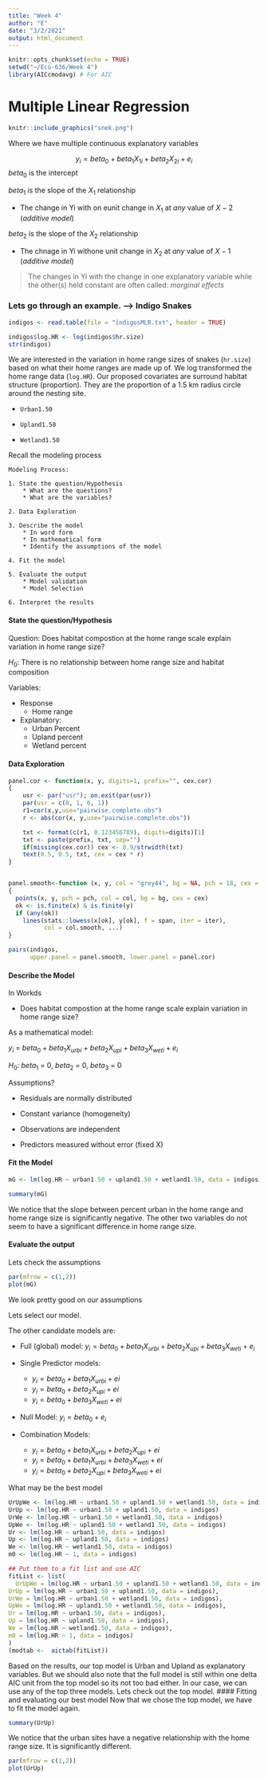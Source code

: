 ```yaml
---
title: "Week 4"
author: "E"
date: "3/2/2021"
output: html_document
---
```


```r
knitr::opts_chunk$set(echo = TRUE)
setwd("~/Eco-636/Week 4")
library(AICcmodavg) # For AIC
```
# Multiple Linear Regression
```r
knitr::include_graphics("snek.png")
```

Where we have multiple continuous explanatory variables

$$y_i = beta_0 + beta_1X_{1i} + beta_2X_{2i} + e_i $$
$beta_0$ is the intercept

$beta_1$ is the slope of the $X_1$ relationship

* The change in Yi with on eunit change in $X_1$ at *any* value of $X-2$ (*additive model*)

$beta_2$ is the slope of the $X_2$ relationship

* The chnage in Yi withone unit change in $X_2$ at *any* value of $X-1$ (*additive model*)

> The changes in Yi with the change in one explanatory variable while the other(s) held constant are often called: *marginal effects*

### Lets go through an example. --> Indigo Snakes
```r
indigos <- read.table(file = "indigosMLR.txt", header = TRUE)

indigos$log.HR <- log(indigos$hr.size)
str(indigos)
```

We are interested in the variation in home range sizes of snakes (`hr.size`) based on what their home ranges are made up of. We log transformed the home range data (`log.HR`). Our proposed covariates are surround habitat structure (proportion). They are the proportion of a 1.5 km radius circle around the nesting site. 

* `Urban1.50`

* `Upland1.50`

* `Wetland1.50`

Recall the modeling process

~~~
Modeling Process: 

1. State the question/Hypothesis
    * What are the questions?
    * What are the variables?
  
2. Data Exploration

3. Describe the model 
    * In word form
    * In mathematical form
    * Identify the assumptions of the model
  
4. Fit the model

5. Evaluate the output
    * Model validation
    * Model Selection

6. Interpret the results
~~~

#### State the question/Hypothesis

Question: Does habitat compostion at the home range scale explain variation in home range size? 
    
$H_0$: There is no relationship between home range size and habitat composition

Variables:

* Response
    * Home range

* Explanatory:
    * Urban Percent
    * Upland percent
    * Wetland percent

#### Data Exploration
    
```r
panel.cor <- function(x, y, digits=1, prefix="", cex.cor)
{
    usr <- par("usr"); on.exit(par(usr))
    par(usr = c(0, 1, 0, 1))
    r1=cor(x,y,use="pairwise.complete.obs")
    r <- abs(cor(x, y,use="pairwise.complete.obs"))

    txt <- format(c(r1, 0.123456789), digits=digits)[1]
    txt <- paste(prefix, txt, sep="")
    if(missing(cex.cor)) cex <- 0.9/strwidth(txt)
    text(0.5, 0.5, txt, cex = cex * r)
}


panel.smooth<-function (x, y, col = "grey44", bg = NA, pch = 18, cex = 1, col.smooth = "red", span = 2/3, iter = 3, ...) 
{
  points(x, y, pch = pch, col = col, bg = bg, cex = cex)
  ok <- is.finite(x) & is.finite(y)
  if (any(ok)) 
    lines(stats::lowess(x[ok], y[ok], f = span, iter = iter), 
          col = col.smooth, ...)
}

pairs(indigos,
      upper.panel = panel.smooth, lower.panel = panel.cor)
```

#### Describe the Model

In Workds

* Does habitat compostion at the home range scale explain variation in home range size? 

As a mathematical model: 

$y_i$ = $beta_0 + beta_1X_{urbi}$ + $beta_2X_{upi} + beta_3X_{weti} + e_i$

$H_0$: $beta_1$ = 0, $beta_2$ = 0, $beta_3$ = 0

Assumptions?

* Residuals are normally distributed

* Constant variance (homogeneity)

* Observations are independent

* Predictors measured without error (fixed X)

#### Fit the Model 
```r
mG <- lm(log.HR ~ urban1.50 + upland1.50 + wetland1.50, data = indigos)

summary(mG)
```
We notice that the slope between percent urban in the home range and home range size is significantly negative. The other two variables do not seem to have a significant difference in home range size. 

#### Evaluate the output

Lets check the assumptions
```r
par(mfrow = c(1,2))
plot(mG)
```
We look pretty good on our assumptions

Lets select our model. 

The other candidate models are: 

* Full (global) model: $y_i = beta_0 + beta_1X_{urbi} + beta_2X_{upi} + beta_3X_{weti} + e_i$

* Single Predictor models: 
    * $y_i = beta_0 + beta_1X_{urbi} + ei$
    * $y_i = beta_0 + beta_2X_{upi} + ei$
    * $y_i = beta_0 + beta_3X_{weti} + ei$

* Null Model: $y_i = beta_0 + e_i$

* Combination Models: 
    * $y_i = beta_0 + beta_1X_{urbi} + beta_2X_{upi} + ei$
    * $y_i = beta_0 + beta_1X_{urbi} + beta_3X_{weti} + ei$
    * $y_i = beta_0 + beta_2X_{upi} + beta_3X_{weti} + ei$


What may be the best model
```r
UrUpWe <- lm(log.HR ~ urban1.50 + upland1.50 + wetland1.50, data = indigos)
UrUp <- lm(log.HR ~ urban1.50 + upland1.50, data = indigos)
UrWe <- lm(log.HR ~ urban1.50 + wetland1.50, data = indigos)
UpWe <- lm(log.HR ~ upland1.50 + wetland1.50, data = indigos)
Ur <- lm(log.HR ~ urban1.50, data = indigos)
Up <- lm(log.HR ~ upland1.50, data = indigos)
We <- lm(log.HR ~ wetland1.50, data = indigos)
m0 <- lm(log.HR ~ 1, data = indigos)

## Put them to a fit list and use AIC
fitList <- list(
  UrUpWe = lm(log.HR ~ urban1.50 + upland1.50 + wetland1.50, data = indigos), 
UrUp = lm(log.HR ~ urban1.50 + upland1.50, data = indigos),
UrWe = lm(log.HR ~ urban1.50 + wetland1.50, data = indigos),
UpWe = lm(log.HR ~ upland1.50 + wetland1.50, data = indigos),
Ur = lm(log.HR ~ urban1.50, data = indigos),
Up = lm(log.HR ~ upland1.50, data = indigos),
We = lm(log.HR ~ wetland1.50, data = indigos),
m0 = lm(log.HR ~ 1, data = indigos)
)
(modtab <-  aictab(fitList))

```
Based on the results, our top model is Urban and Upland as explanatory variables. But we should also note that the full model is still within one delta AIC unit from the top model so its not too bad either. In our case, we can use any of the top three models. Lets check out the top model. 
#### Fitting and evaluating our best model 
Now that we chose the top model, we have to fit the model again. 
```r
summary(UrUp)
```
 We notice that the urban sites have a negative relationship with the home range size. It is significantly different. 
 
```r
par(mfrow = c(1,2))
plot(UrUp)
```




